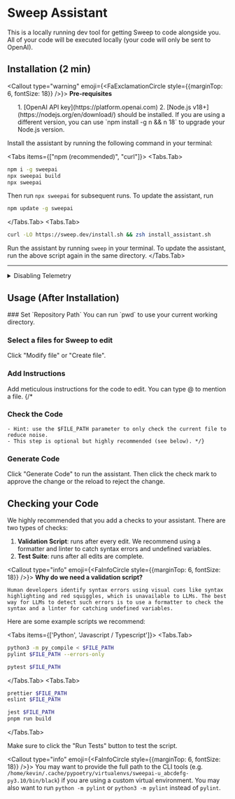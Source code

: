 
# Sweep Assistant

This is a locally running dev tool for getting Sweep to code alongside you. All of your code will be executed locally (your code will only be sent to OpenAI).

## Installation (2 min)

<Callout type="warning" emoji={<FaExclamationCircle style={{marginTop: 6, fontSize: 18}} />}>
**Pre-requisites**
<ol style={{marginTop: 5}}>
1. [OpenAI API key](https://platform.openai.com)
2. [Node.js v18+](https://nodejs.org/en/download/) should be installed. If you are using a different version, you can use `npm install -g n && n 18`
 to upgrade your Node.js version.
</ol>
</Callout>

Install the assistant by running the following command in your terminal:

<Tabs items={["npm (recommended)", "curl"]}>
  <Tabs.Tab>
```sh filename="terminal"
npm i -g sweepai
npx sweepai build
npx sweepai
```

Then run `npx sweepai` for subsequent runs. To update the assistant, run

```sh filename="terminal"
npm update -g sweepai
```
  </Tabs.Tab>
  <Tabs.Tab>
```sh filename="terminal"
curl -LO https://sweep.dev/install.sh && zsh install_assistant.sh
```

Run the assistant by running `sweep` in your terminal. To update the assistant, run the above script again in the same directory.
  </Tabs.Tab>
</Tabs>

---

<details>
<summary>Disabling Telemetry</summary>
We collect telemetry to improve the assistant, including what types of tasks you're asking Sweep to handle.

To disable telemetry, add `NEXT_PUBLIC_NO_TELEMETRY=true` to your `.env` in your Sweep Assistant directory.

You can find where the Sweep directory is cloned by running `which sweep`. For example, if `which sweep` yields `sweep: aliased to npm start --prefix /home/bob/sweep/platform`, then you would run:

```sh filename="terminal"
cd /home/bob/sweep
echo "NEXT_PUBLIC_NO_TELEMETRY=true" >> platform/.env
```
</details>

## Usage (After Installation)

<Steps>
### Set `Repository Path`
You can run `pwd` to use your current working directory.

### Select a files for Sweep to edit
Click "Modify file" or "Create file".

### Add Instructions
Add meticulous instructions for the code to edit. You can type @ to mention a file.
{/*
### Check the Code
    - Hint: use the $FILE_PATH parameter to only check the current file to reduce noise.
    - This step is optional but highly recommended (see below). */}

### Generate Code
Click "Generate Code" to run the assistant. Then click the check mark to approve the change or the reload to reject the change.
</Steps>

## Checking your Code

We highly recommended that you add a checks to your assistant. There are two types of checks:

1. **Validation Script**: runs after every edit. We recommend using a formatter and linter to catch syntax errors and undefined variables.
2. **Test Suite**: runs after all edits are complete.

<Callout type="info" emoji={<FaInfoCircle style={{marginTop: 6, fontSize: 18}} />}>
    **Why do we need a validation script?**

    Human developers identify syntax errors using visual cues like syntax highlighting and red squiggles, which is unavailable to LLMs. The best way for LLMs to detect such errors is to use a formatter to check the syntax and a linter for catching undefined variables.
</Callout>

Here are some example scripts we recommend:

<Tabs items={['Python', 'Javascript / Typescript']}>
  <Tabs.Tab>
```sh filename="Validation Script"
python3 -m py_compile < $FILE_PATH
pylint $FILE_PATH --errors-only
```

```sh filename="Test Suite"
pytest $FILE_PATH
```
  </Tabs.Tab>
  <Tabs.Tab>
```sh filename="Validation Script"
prettier $FILE_PATH
eslint $FILE_PATH
```

```sh filename="Test Suite"
jest $FILE_PATH
pnpm run build
```
  </Tabs.Tab>
</Tabs>

Make sure to click the "Run Tests" button to test the script.

<Callout type="info" emoji={<FaInfoCircle style={{marginTop: 6, fontSize: 18}} />}>
  You may want to provide the full path to the CLI tools (e.g. `/home/kevin/.cache/pypoetry/virtualenvs/sweepai-u_abcdefg-py3.10/bin/black`) if you are using a custom virtual environment. You may also want to run `python -m pylint` or `python3 -m pylint` instead of `pylint`.
</Callout>
